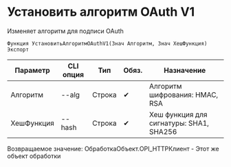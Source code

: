 ﻿---
sidebar_position: 5
description: Установить алгоритм OAuth V1 и другие функции для работы с HTTP-клиент в Открытом пакете интеграций - бесплатной open-source библиотеке интеграций для 1С:Предприятие 8, OneScript и CLI
keywords: [1C, 1С, 1С:Предприятие, 1С:Предприятие 8.3, API, Интеграция, Сервисы, Обмен, OneScript, CLI, HTTP-клиент]
---


# Установить алгоритм OAuth V1
 Изменяет алгоритм для подписи OAuth



`Функция УстановитьАлгоритмOAuthV1(Знач Алгоритм, Знач ХешФункция) Экспорт`

  | Параметр | CLI опция | Тип | Обяз. | Назначение |
  |-|-|-|-|-|
  | Алгоритм | --alg | Строка | &#x2714; | Алгоритм шифрования: HMAC, RSA |
  | ХешФункция | --hash | Строка | &#x2714; | Хеш функция для сигнатуры: SHA1, SHA256 |

  
  Возвращаемое значение:   ОбработкаОбъект.OPI_HTTPКлиент - Этот же объект обработки

<br/>




```bsl title="Пример использования для 1С:Предприятие/OneScript"

```
    




